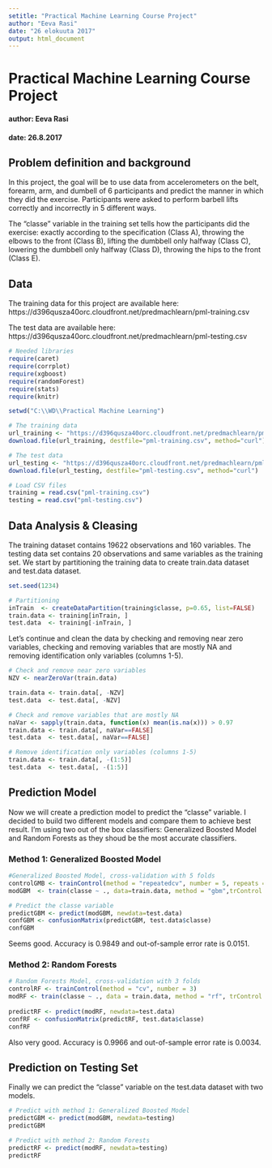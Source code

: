 ---
setitle: "Practical Machine Learning Course Project"
author: "Eeva Rasi"
date: "26 elokuuta 2017"
output: html_document
---


# Practical Machine Learning Course Project

#### author: Eeva Rasi
#### date: 26.8.2017



## Problem definition and background

In this project, the goal will be to use data from accelerometers on the belt, forearm, arm, and dumbell of 6 participants
and predict the manner in which they did the exercise. Participants were asked to perform barbell lifts correctly and 
incorrectly in 5 different ways.

The "classe" variable in the training set tells how the participants did the exercise:
exactly according to the specification (Class A), throwing the elbows to the front (Class B),
lifting the dumbbell only halfway (Class C), lowering the dumbbell only halfway (Class D), 
throwing the hips to the front (Class E).

## Data

The training data for this project are available here:
https://d396qusza40orc.cloudfront.net/predmachlearn/pml-training.csv

The test data are available here:
https://d396qusza40orc.cloudfront.net/predmachlearn/pml-testing.csv


```{r results='hide', message=FALSE, warning=FALSE}

# Needed libraries
require(caret)
require(corrplot)
require(xgboost)
require(randomForest)
require(stats)
require(knitr)

setwd("C:\\WD\\Practical Machine Learning")

# The training data
url_training <- "https://d396qusza40orc.cloudfront.net/predmachlearn/pml-training.csv"
download.file(url_training, destfile="pml-training.csv", method="curl")

# The test data
url_testing <- "https://d396qusza40orc.cloudfront.net/predmachlearn/pml-testing.csv"
download.file(url_testing, destfile="pml-testing.csv", method="curl")

# Load CSV files 
training = read.csv("pml-training.csv")
testing = read.csv("pml-testing.csv")

```

## Data Analysis & Cleasing

The training dataset contains 19622 observations and 160 variables. The testing data set contains 20 observations and same variables as the training set. We start by partitioning the training data to create train.data dataset and test.data dataset.

```{r results='hide', message=FALSE, warning=FALSE}
set.seed(1234)

# Partitioning
inTrain  <- createDataPartition(training$classe, p=0.65, list=FALSE)
train.data <- training[inTrain, ]
test.data  <- training[-inTrain, ]

```
Let's continue and clean the data by checking and removing near zero variables, checking and removing variables that are mostly NA and removing identification only variables (columns 1-5).

```{r results='hide', message=FALSE, warning=FALSE}
# Check and remove near zero variables
NZV <- nearZeroVar(train.data)

train.data <- train.data[, -NZV]
test.data  <- test.data[, -NZV]

# Check and remove variables that are mostly NA
naVar <- sapply(train.data, function(x) mean(is.na(x))) > 0.97
train.data <- train.data[, naVar==FALSE]
test.data  <- test.data[, naVar==FALSE]

# Remove identification only variables (columns 1-5)
train.data <- train.data[, -(1:5)]
test.data  <- test.data[, -(1:5)]

```

## Prediction Model 

Now we will create a prediction model to predict the "classe" variable.
I decided to build two different models and compare them to achieve best result.
I'm using two out of the box classifiers: Generalized Boosted Model and Random Forests as they shoud be the most
accurate classifiers.

### Method 1: Generalized Boosted Model

```{r message=FALSE, warning=FALSE}
#Generalized Boosted Model, cross-validation with 5 folds
controlGMB <- trainControl(method = "repeatedcv", number = 5, repeats = 1)
modGBM  <- train(classe ~ ., data=train.data, method = "gbm",trControl = controlGMB, verbose = FALSE)

# Predict the classe variable
predictGBM <- predict(modGBM, newdata=test.data)
confGBM <- confusionMatrix(predictGBM, test.data$classe)
confGBM

```
Seems good. Accuracy is 0.9849 and out-of-sample error rate is 0.0151.

### Method 2: Random Forests

```{r message=FALSE, warning=FALSE}
# Random Forests Model, cross-validation with 3 folds
controlRF <- trainControl(method = "cv", number = 3)
modRF <- train(classe ~ ., data = train.data, method = "rf", trControl = controlRF)
					
predictRF <- predict(modRF, newdata=test.data)
confRF <- confusionMatrix(predictRF, test.data$classe)
confRF
```
Also very good. Accuracy is 0.9966 and out-of-sample error rate is 0.0034.

## Prediction on Testing Set
Finally we can predict the "classe" variable on the test.data dataset with two models.

```{r message=FALSE, warning=FALSE}
# Predict with method 1: Generalized Boosted Model
predictGBM <- predict(modGBM, newdata=testing)
predictGBM

# Predict with method 2: Random Forests
predictRF <- predict(modRF, newdata=testing)
predictRF
```
